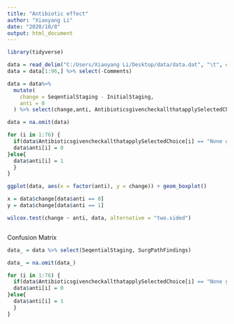 ```yaml
---
title: "Antibiotic effect"
author: "Xiaoyang Li"
date: "2020/10/8"
output: html_document
---
```

```r
library(tidyverse)

data = read_delim("C:/Users/Xiaoyang Li/Desktop/data/data.dat", "\t", escape_double = FALSE, trim_ws = TRUE) 
data = data[1:96,] %>% select(-Comments)

data = data%>% 
  mutate(
    change = SeqentialStaging - InitialStaging,
    anti = 0
  ) %>% select(change,anti, AntibioticsgivencheckallthatapplySelectedChoice)

data = na.omit(data)

for (i in 1:76) {
  if(data$AntibioticsgivencheckallthatapplySelectedChoice[i] == "None given"){
  data$anti[i] = 0
}else{
  data$anti[i] = 1
  }
}

ggplot(data, aes(x = factor(anti), y = change)) + geom_boxplot()

x = data$change[data$anti == 0]
y = data$change[data$anti == 1]

wilcox.test(change ~ anti, data, alternative = "two.sided")



```

Confusion Matrix
```r
data_ = data %>% select(SeqentialStaging, SurgPathFindings)

data_ = na.omit(data_)

for (i in 1:76) {
  if(data$AntibioticsgivencheckallthatapplySelectedChoice[i] == "None given"){
  data$anti[i] = 0
}else{
  data$anti[i] = 1
  }
}
```

